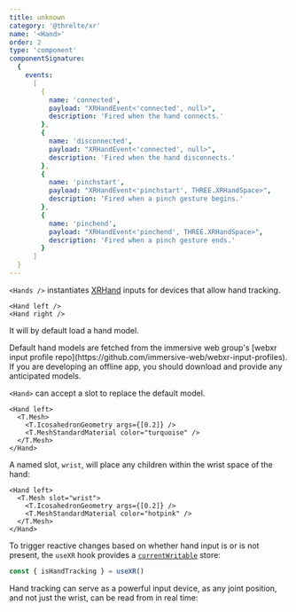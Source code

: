 ```yaml
---
title: unknown
category: '@threlte/xr'
name: '<Hand>'
order: 2
type: 'component'
componentSignature:
  {
    events:
      [
        {
          name: 'connected',
          payload: "XRHandEvent<'connected', null>",
          description: 'Fired when the hand connects.'
        },
        {
          name: 'disconnected',
          payload: "XRHandEvent<'connected', null>",
          description: 'Fired when the hand disconnects.'
        },
        {
          name: 'pinchstart',
          payload: "XRHandEvent<'pinchstart', THREE.XRHandSpace>",
          description: 'Fired when a pinch gesture begins.'
        },
        {
          name: 'pinchend',
          payload: "XRHandEvent<'pinchend', THREE.XRHandSpace>",
          description: 'Fired when a pinch gesture ends.'
        }
      ]
  }
---
```


`<Hands />` instantiates [XRHand](https://developer.mozilla.org/en-US/docs/Web/API/XRHand) inputs for devices that allow hand tracking.

```svelte
<Hand left />
<Hand right />
```

It will by default load a hand model.

<Tip type="warning">
  Default hand models are fetched from the immersive web group's [webxr input profile
  repo](https://github.com/immersive-web/webxr-input-profiles). If you are developing an offline
  app, you should download and provide any anticipated models.
</Tip>

`<Hand>` can accept a slot to replace the default model.

```svelte {2-5}+
<Hand left>
  <T.Mesh>
    <T.IcosahedronGeometry args={[0.2]} />
    <T.MeshStandardMaterial color="turquoise" />
  </T.Mesh>
</Hand>
```

A named slot, `wrist`, will place any children within the wrist space of the hand:

```svelte
<Hand left>
  <T.Mesh slot="wrist">
    <T.IcosahedronGeometry args={[0.2]} />
    <T.MeshStandardMaterial color="hotpink" />
  </T.Mesh>
</Hand>
```

To trigger reactive changes based on whether hand input is or is not present, the `useXR` hook provides a [`currentWritable`](https://localhost:4321/docs/reference/core/utilities#currentwritable) store:

```ts
const { isHandTracking } = useXR()
```

Hand tracking can serve as a powerful input device, as any joint position, and not just the wrist, can be read from in real time:

<Example path="xr/hands" />
